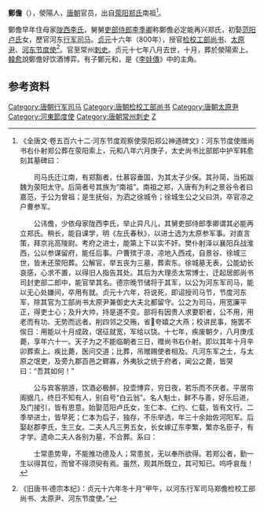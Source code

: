 {{expand|time=2010-04-01T04:10:14+00:00}}
{{expert|time=2010-04-01T04:10:14+00:00}}
'''鄭儋'''（{{bd|754年||814年||catIdx=Z}}），滎陽人，[[唐朝|唐朝]]官员，出自[[荥阳郑氏|荥阳郑氏]]南祖<ref>《全唐文·卷五百六十二·河东节度观察使荥阳郑公神道碑文》：河东节度使赠尚书右仆射郑公葬在荥阳索上，元和八年六月庚子，太史尚书比部郎中护军韩愈刻其墓碑曰：

　　司马氏迁江南，有郑豁者，仕慕容垂国，为其太子少保。其孙简，当拓跋魏为荥阳太守。后简者号其族为“南祖”。南祖之郑，入唐有为利之景谷令者曰嘉范，于公为曾祖；是生抚俗，为泗之徐城令；徐城生公之父曰洪，卒官凉之户曹参军。

　　公讳儋，少依母家陇西李氏，举止异凡儿，其舅吏部侍郎季卿谓其必能再立郑氏。稍长，能自课学，明《左氏春秋》，以进士选为太原参军事。对直言策，拜京兆高陵尉。考府之进士，能第上下以实不奸。樊仆射泽以襄阳兵战淮西，公以参谋留府，能任后事。户曹殡于凉，凉地入西戎，自景谷、徐城三世，皆未还荥阳葬。公解官，举五丧为三墓，葬索东。徐城墓无表，公能幼长哀感，心求不置，以得旧人指告其处。其后为大理丞太常博士，迁起居郎尚书司封吏部二郎中，能官举其名。德宗晚节储将于其军，以公为河东军司马，能以无心处嫌间，卒用有就。贞元十六年，将说死，即诏授司马节，节度河东军，除其官为工部尚书太原尹兼御史大夫北都留守。公之为司马，用宽廉平正，得吏士心；及升大帅，持是道不变。部将有因贵人求要职者，公不用，用老而有功、无势而远者。削四邻之交贿，省夸嬉之大燕；校讲民事，施罢不俟日：用能以十月成政，氓征就宽，军给以饶。十七年，疾废朝夕，八月庚戌薨，享年六十一。天子为之不能临朝者三日，赠尚书右仆射。即以其年十月辛卯葬索上。疾比薨，医问交道；比葬，吊赠赐使者相及。凡河东军之士，与太原之氓吏，及旁九郡百邑之鳏寡，外夷狄之统于府者，闻公之薨，皆哭曰：“吾其如何！”

　　公与宾客朋游，饮酒必极醉，投壶博弈，穷日夜，若乐而不厌者。平居帘阁据几，终日不知有人，别自号“白云翁”。名人魁士，鲜不与善，好乐后进，及门接引，皆有恩意。始娶范阳卢氏女，生仁本、仁约、仁载，皆有文行。二季举进士，皆早死；仁本为后子，独存，不乐举选，年三十余始佐河阳军。后娶赵郡李氏，生三女。二夫人凡三男五女，长女嫁辽东李繁，繁亦名臣子，有才学。遗命二夫人各别为墓，不合葬。系曰：

　　士常患势卑，不能推功德及人；常患贫，无以奉所欲得。若郑公者，勤一生以得其位，而曾不得须臾有焉。虽然，观其所既立，其可知已。呜呼哀哉！</ref>。

鄭儋早年住母家[[陇西李氏|陇西李氏]]，舅舅[[吏部侍郎|吏部侍郎]][[李季卿|李季卿]]称鄭儋必定能再兴郑氏，初娶[[范阳卢氏|范阳卢氏]]女，歷官河东[[行军司马|行军司马]]。[[貞元_(唐朝)|贞元]]十六年（800年），授官[[检校|检校]][[工部尚书|工部尚书]]、[[太原尹|太原尹]]、[[河东节度使|河东节度使]]<ref>《旧唐书·德宗本纪》：贞元十六年冬十月“甲午，以河东行军司马郑儋检校工部尚书、太原尹、河东节度使。”</ref>。官至常州[[刺史|刺史]]。贞元十七年八月去世，十月，葬於滎陽索上。[[韓愈|韓愈]]說鄭儋好饮酒博弈。有子鄭元和，是《[[李娃傳|李娃傳]]》中的主角。

==参考资料==
{{reflist}}

{{唐朝官员小作品}}
{{DEFAULTSORT:Z}}
[[Category:唐朝行军司马|Category:唐朝行军司马]]
[[Category:唐朝检校工部尚书|Category:唐朝检校工部尚书]]
[[Category:唐朝太原尹|Category:唐朝太原尹]]
[[Category:河東節度使|Category:河東節度使]]
[[Category:唐朝常州刺史|Category:唐朝常州刺史]]
[[Category:荥阳郑氏|Z]]